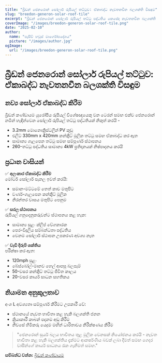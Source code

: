 ```yaml
---
title: "බ්‍රීඩන් ජෙනරොන් සෝලාර් රුපියල් තට්ටුව: ඒකාබද්ධ නැවතනවීන බලශක්ති විසඳුම"
slug: "breedon-generon-solar-roof-tile"
excerpt: "බ්‍රීඩන් ජෙනරොන් සෝලාර් රුපියල් තට්ටු පද්ධතිය කෙසේද නැවතනවීන බලශක්ති නිෂ්පාදනය සම්ප්‍රදායික රුපියල් අලංකාර සමඟ ඒකාබද්ධ කරයිද යන්න සොයා බලන්න."
coverImage: "/images/breedon-generon-solar-roof-tile.png"
date: "2025-02-10"
author:
  name: "පැසීව් හවුස් මාර්ගෝපදේශය"
  picture: "/images/author.jpg"
ogImage:
  url: "/images/breedon-generon-solar-roof-tile.png"
---
```


# බ්‍රීඩන් ජෙනරොන් සෝලාර් රුපියල් තට්ටුව: ඒකාබද්ධ නැවතනවීන බලශක්ති විසඳුම

## නව්‍ය සෝලාර් ඒකාබද්ධ කිරීම

බ්‍රීඩන් කණ්ඩායම යුරෝපීය රුපියල් විශේෂඥයෙකු වන ටෙරන් සමඟ එක්ව ජෙනරොන් නමින් හැඳින්වෙන සෝලාර් රුපියල් තට්ටු පද්ධතියක් නිකුත් කරයි - 

- 3.2mm මොනොක්‍රිස්ටලීන් PV කුඩු
- එලිට් 330mm x 420mm කන්ක‍්‍රීට් මූලික තට්ටු සමඟ ඒකාබද්ධ කර ඇත
- සාමාන්‍ය ගැලපෙන තට්ටු සමඟ සම්පූර්ණ ස්ථාපනය
- 260-තට්ටු පද්ධතිය සාමාන්‍ය 4kW ප්‍රතිදානයක් නිෂ්පාදනය කරයි

## ප්‍රධාන වාසියන්

✅ **අලංකාර ඒකාබද්ධ කිරීම**  
මෝටර් සෝලාර් පැනල ඉවත් කරයි:
- සමාන-මට්ටමේ තෙත් කාච මතුපිට
- වර්ණ-ගැලපෙන කන්ක‍්‍රීට් මූලික
- නිරන්තර වාසය මතුපිට පෙනුම

✅ **සරල ස්ථාපනය**  
රුපියල් ගනුදෙනුකරුවන්ට ස්ථාපනය කළ හැක:
- සාමාන්‍ය සුළං ක්ලිප් වේගකාරක
- පෙර-විදුලිය සම්බන්ධතා පද්ධතිය
- වෙනම සෝලාර් ස්ථාපන උපකරණ අවශ්‍ය නැත

✅ **වැඩි දිරුම් ශක්තිය**  
පරීක්ෂා කර ඇත:
- 120mph සුළං
- බේස්බෝල්-මානව හෙල් ආපසු බලපෑම්
- 50-වසර කන්ක‍්‍රීට් තට්ටු ජීවිත කාලය
- 20-වසර කාර්ය සාධන සහතිකය

## නියාමන අනුකූලතාව

අංශ L අවශ්‍යතා සම්පූර්ණ කිරීමට උපකාරී වේ:
- ස්ථානයේ නැවත භාවිතා කළ හැකි බලශක්ති ජනන
- ක්‍රියාකාරී කාබන් පදනම අඩු කිරීම
- නිවසේ හිමිකරු යෙදුම මඟින් ධාරිතාවය නිරීක්ෂණය කිරීම

> "ජෙනරොන් සූර්ය බලය භාවිතය තුළ මූලික වෙනසක් නියෝජනය කරයි - නැවත භාවිතා කළ හැකි බලශක්තිය දැක්මට ආකර්ෂණීය බවක් ලබා දීමත් සමඟ ගෙදර වාසීන්ගේ කාර්ය සාධනය රැක ගැනීමත් සමඟ."  

**සම්බන්ධ වන්න:** [බ්‍රීඩන් කණ්ඩායම](https://www.breedongroup.com)